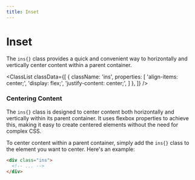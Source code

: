 ```yaml
---
title: Inset
---
```



# Inset 

The `ins{}` class provides a quick and convenient way to horizontally and vertically center content within a parent container.

<ClassList
  classData={[
    {
      className: 'ins',
      properties: [
        'align-items: center;',
        'display: flex;',
        'justify-content: center;',
      ]
    },
  ]}
/>

### Centering Content

The `ins{}` class is designed to center content both horizontally and vertically within its parent container. It uses flexbox properties to achieve this, making it easy to create centered elements without the need for complex CSS.

To center content within a parent container, simply add the `ins{}` class to the element you want to center. Here's an example:

```html
<div class="ins">
  <!-- ... -->
</div>
```

